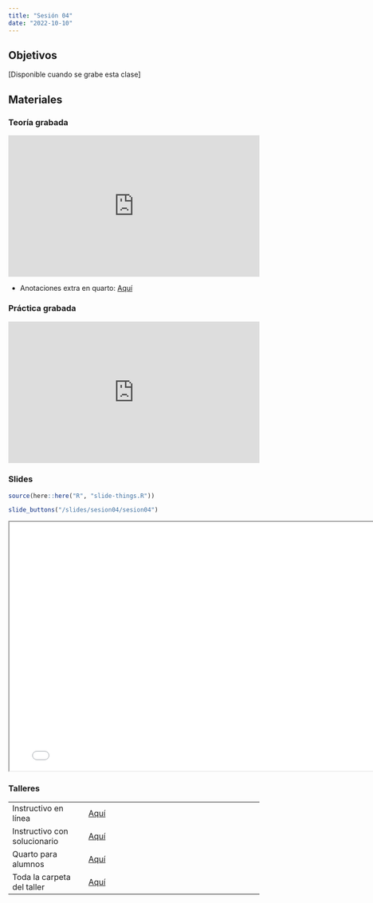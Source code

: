 ```yaml
---
title: "Sesión 04"
date: "2022-10-10"
---
```


## Objetivos

[Disponible cuando se grabe esta clase]

## Materiales

::: {.panel-tabset}

### Teoría grabada

<div style="padding:56.25% 0 0 0;position:relative;"><iframe src="https://player.vimeo.com/video/836980502?badge=0&amp;autopause=0&amp;player_id=0&amp;app_id=58479" frameborder="0" allow="autoplay; fullscreen; picture-in-picture" allowfullscreen style="position:absolute;top:0;left:0;width:100%;height:100%;" title="Día 4 - Manejo de Datos y Análisis inicial e inspección de datos"></iframe></div><script src="https://player.vimeo.com/api/player.js"></script>

- Anotaciones extra en quarto: [Aquí](../slides/sesion04/extra_anotaciones.qmd) 

### Práctica grabada

<div style="padding:56.25% 0 0 0;position:relative;"><iframe src="https://player.vimeo.com/video/832812886?h=587e201fbc&amp;badge=0&amp;autopause=0&amp;player_id=0&amp;app_id=58479" frameborder="0" allow="autoplay; fullscreen; picture-in-picture" allowfullscreen style="position:absolute;top:0;left:0;width:100%;height:100%;" title="video1216419044"></iframe></div><script src="https://player.vimeo.com/api/player.js"></script>

### Slides

```r
source(here::here("R", "slide-things.R"))
```

```r
slide_buttons("/slides/sesion04/sesion04")
```

```{=html}
<iframe width="780" height="500" src="../slides/sesion04/sesion04.html" title="Sesión 4 - Manejo de datos 2, AID/AED con R"></iframe>
```

### Talleres

|                              |                                                                                  |
|----------------------|--------------------------------------------------|
| Instructivo en línea         | [Aquí](../taller/taller04/taller04_instructivo.html)                                                 |
| Instructivo con solucionario | [Aquí](../taller/taller04/taller04_instructivo_sol.html)                                                                       |
| Quarto para alumnos          | [Aquí](../taller/taller04/taller04_alumno.qmd)                                                                       |
| Toda la carpeta del taller   | [Aquí](https://drive.google.com/drive/folders/1Iac8vod_FqXwDDPaOdIBsyw5uUfEx1Lb) |

:::


